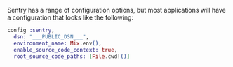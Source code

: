 Sentry has a range of configuration options, but most applications will have a configuration that looks like the following:

<SignInNote />

```elixir {filename:config/config.exs}
config :sentry,
  dsn: "___PUBLIC_DSN___",
  environment_name: Mix.env(),
  enable_source_code_context: true,
  root_source_code_paths: [File.cwd!()]
```

